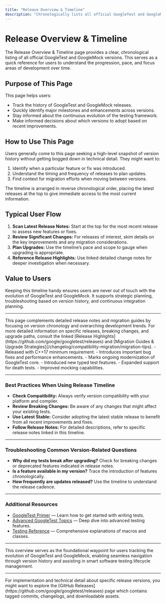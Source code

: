 ```yaml
---
title: "Release Overview & Timeline"
description: "Chronologically lists all official GoogleTest and GoogleMock versions, providing high-level context for each release. Users can use this as a quick reference to understand the pace and focus of ongoing development."
---
```


# Release Overview & Timeline

The Release Overview & Timeline page provides a clear, chronological listing of all official GoogleTest and GoogleMock versions. This serves as a quick reference for users to understand the progression, pace, and focus areas of development over time.

## Purpose of This Page

This page helps users:

- Track the history of GoogleTest and GoogleMock releases.
- Quickly identify major milestones and enhancements across versions.
- Stay informed about the continuous evolution of the testing framework.
- Make informed decisions about which versions to adopt based on recent improvements.

## How to Use This Page

Users generally come to this page seeking a high-level snapshot of version history without getting bogged down in technical detail. They might want to:

1. Identify when a particular feature or fix was introduced.
2. Understand the timing and frequency of releases to plan updates.
3. Find context for migration efforts when moving between versions.

The timeline is arranged in reverse chronological order, placing the latest releases at the top to give immediate access to the most current information.

## Typical User Flow

1. **Scan Latest Release Notes:** Start at the top for the most recent release to assess new features or fixes.
2. **Review Significant Changes:** For releases of interest, skim details on the key improvements and any migration considerations.
3. **Plan Upgrades:** Use the timeline’s pace and scope to gauge when upgrading is appropriate.
4. **Reference Release Highlights:** Use linked detailed change notes for deeper investigation when necessary.

## Value to Users

Keeping this timeline handy ensures users are never out of touch with the evolution of GoogleTest and GoogleMock. It supports strategic planning, troubleshooting based on version history, and continuous integration planning.


---

<Info>
This page complements detailed release notes and migration guides by focusing on version chronology and overarching development trends.
</Info>

<Note>
For more detailed information on specific releases, breaking changes, and upgrade paths, consult the linked [Release Highlights](https://github.com/google/googletest/releases) and [Migration Guides & Upgrade Strategies](/changelog/compatibility-migration/migration-tips).
</Note>

<AccordionGroup title="Example Timeline Entries">
<Accordion title="Version 1.17.0 - Latest Release">
- Released with C++17 minimum requirement.
- Introduces important bug fixes and performance enhancements.
- Marks ongoing modernization of GoogleTest core.
</Accordion>
<Accordion title="Historical Example - Version 1.10.0">
- Introduced new typed test features.
- Expanded support for death tests.
- Improved mocking capabilities.
</Accordion>
</AccordionGroup>

---

### Best Practices When Using Release Timeline

- **Check Compatibility:** Always verify version compatibility with your platform and compiler.
- **Review Breaking Changes:** Be aware of any changes that might affect your existing tests.
- **Use Latest Stable:** Consider adopting the latest stable release to benefit from all recent improvements and fixes.
- **Follow Release Notes:** For detailed descriptions, refer to specific release notes linked in this timeline.

---

### Troubleshooting Common Version-Related Questions

- **Why did my tests break after upgrading?** Check for breaking changes or deprecated features indicated in release notes.
- **Is a feature available in my version?** Trace the introduction of features chronologically.
- **How frequently are updates released?** Use the timeline to understand the release cadence.

---

### Additional Resources

- [GoogleTest Primer](https://google.github.io/googletest/primer.html) — Learn how to get started with writing tests.
- [Advanced GoogleTest Topics](https://google.github.io/googletest/advanced.html) — Deep dive into advanced testing features.
- [Testing Reference](docs/reference/testing.md) — Comprehensive explanations of macros and classes.

---

This overview serves as the foundational waypoint for users tracking the evolution of GoogleTest and GoogleMock, enabling seamless navigation through version history and assisting in smart software testing lifecycle management.


---

<Info>
For implementation and technical detail about specific release versions, you might want to explore the [GitHub Releases](https://github.com/google/googletest/releases) page which contains tagged commits, changelogs, and downloadable assets.
</Info>


